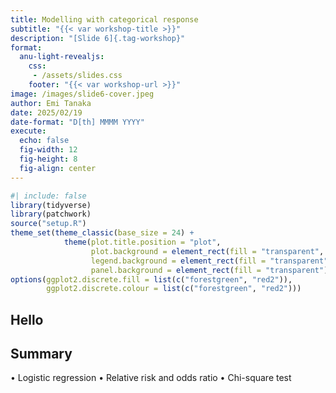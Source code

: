 ```yaml
---
title: Modelling with categorical response
subtitle: "{{< var workshop-title >}}"
description: "[Slide 6]{.tag-workshop}"
format:
  anu-light-revealjs:
    css: 
     - /assets/slides.css
    footer: "{{< var workshop-url >}}"
image: /images/slide6-cover.jpeg
author: Emi Tanaka
date: 2025/02/19
date-format: "D[th] MMMM YYYY"
execute: 
  echo: false
  fig-width: 12
  fig-height: 8
  fig-align: center
---
```



```r
#| include: false
library(tidyverse)
library(patchwork)
source("setup.R")
theme_set(theme_classic(base_size = 24) + 
            theme(plot.title.position = "plot",
                  plot.background = element_rect(fill = "transparent", color = "transparent"),
                  legend.background = element_rect(fill = "transparent"),
                  panel.background = element_rect(fill = "transparent")))
options(ggplot2.discrete.fill = list(c("forestgreen", "red2")),
        ggplot2.discrete.colour = list(c("forestgreen", "red2")))
```

## Hello

## Summary

•	Logistic regression
•	Relative risk and odds ratio
•	Chi-square test



